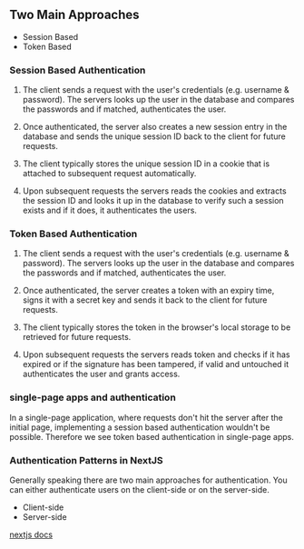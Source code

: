 ## Two Main Approaches

- Session Based
- Token Based

### Session Based Authentication

1. The client sends a request with the user's credentials (e.g. username &
   password). The servers looks up the user in the database and compares
   the passwords and if matched, authenticates the user.

2. Once authenticated, the server also creates a new session entry in the
   database and sends the unique session ID back to the client for future
   requests.

3. The client typically stores the unique session ID in a cookie that is
   attached to subsequent request automatically.

4. Upon subsequent requests the servers reads the cookies and extracts the
   session ID and looks it up in the database to verify such a session
   exists and if it does, it authenticates the users.

### Token Based Authentication

1. The client sends a request with the user's credentials (e.g. username &
   password). The servers looks up the user in the database and compares
   the passwords and if matched, authenticates the user.

2. Once authenticated, the server creates a token with an expiry time,
   signs it with a secret key and sends it back to the client for future
   requests.

3. The client typically stores the token in the browser's local storage to
   be retrieved for future requests.

4. Upon subsequent requests the servers reads token and checks if it has
   expired or if the signature has been tampered, if valid and untouched it
   authenticates the user and grants access.

### single-page apps and authentication

In a single-page application, where requests don't hit the server after the
initial page, implementing a session based authentication wouldn't be
possible. Therefore we see token based authentication in single-page apps.

### Authentication Patterns in NextJS

Generally speaking there are two main approaches for authentication. You
can either authenticate users on the client-side or on the server-side.

- Client-side
- Server-side

[nextjs docs](https://nextjs.org/docs/authentication)
